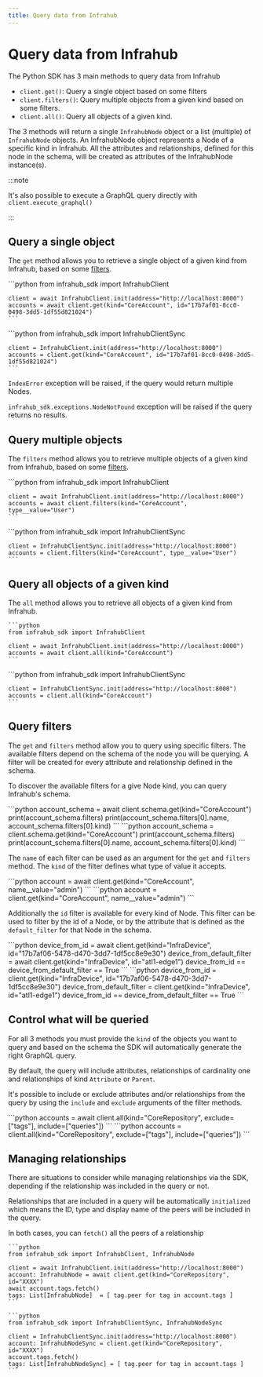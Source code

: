 ```yaml
---
title: Query data from Infrahub
---
```


# Query data from Infrahub

The Python SDK has 3 main methods to query data from Infrahub

- `client.get()`: Query a single object based on some filters
- `client.filters()`: Query multiple objects from a given kind based on some filters.
- `client.all()`: Query all objects of a given kind.

The 3 methods will return a single `InfrahubNode` object or a list (multiple) of `InfrahubNode` objects. An InfrahubNode object represents a Node of a specific kind in Infrahub. All the attributes and relationships, defined for this node in the schema, will be created as attributes of the InfrahubNode instance(s).

:::note

It's also possible to execute a GraphQL query directly with `client.execute_graphql()`

:::

## Query a single object

The `get` method allows you to retrieve a single object of a given kind from Infrahub, based on some [filters](#query-filters).

<Tabs groupId="async-sync">
  <TabItem value="Async" default>
    ```python
    from infrahub_sdk import InfrahubClient

    client = await InfrahubClient.init(address="http://localhost:8000")
    accounts = await client.get(kind="CoreAccount", id="17b7af01-8cc0-0498-3dd5-1df55d821024")
	```
  </TabItem>
  <TabItem value="Sync">
    ```python
    from infrahub_sdk import InfrahubClientSync

    client = InfrahubClient.init(address="http://localhost:8000")
    accounts = client.get(kind="CoreAccount", id="17b7af01-8cc0-0498-3dd5-1df55d821024")
	```
  </TabItem>
</Tabs>

`IndexError` exception will be raised, if the query would return multiple Nodes. 

`infrahub_sdk.exceptions.NodeNotFound` exception will be raised if the query returns no results.

## Query multiple objects

The `filters` method allows you to retrieve multiple objects of a given kind from Infrahub, based on some [filters](#query-filters).

<Tabs groupId="async-sync">
  <TabItem value="Async" default>
    ```python
    from infrahub_sdk import InfrahubClient

    client = await InfrahubClient.init(address="http://localhost:8000")
    accounts = await client.filters(kind="CoreAccount", type__value="User")
	```
  </TabItem>
  <TabItem value="Sync">
    ```python
    from infrahub_sdk import InfrahubClientSync

    client = InfrahubClientSync.init(address="http://localhost:8000")
    accounts = client.filters(kind="CoreAccount", type__value="User")
	```
  </TabItem>
</Tabs>

## Query all objects of a given kind

The `all` method allows you to retrieve all objects of a given kind from Infrahub.

<Tabs groupId="async-sync">
  <TabItem value="Async" default>

    ```python
    from infrahub_sdk import InfrahubClient

    client = await InfrahubClient.init(address="http://localhost:8000")
    accounts = await client.all(kind="CoreAccount")
    ```
  </TabItem>
  <TabItem value="Sync">
    ```python
    from infrahub_sdk import InfrahubClientSync

    client = InfrahubClientSync.init(address="http://localhost:8000")
    accounts = client.all(kind="CoreAccount")
    ```
  </TabItem>
</Tabs>

## Query filters

The `get` and `filters` method allow you to query using specific filters. The available filters depend on the schema of the node you will be
querying. A filter will be created for every attribute and relationship defined in the schema.

To discover the available filters for a give Node kind, you can query Infrahub's schema.

<Tabs groupId="async-sync">
  <TabItem value="Async" default>
  ```python
  account_schema = await client.schema.get(kind="CoreAccount")
  print(account_schema.filters)
  print(account_schema.filters[0].name, account_schema.filters[0].kind)
  ```
  </TabItem>
  <TabItem value="Sync">
  ```python
  account_schema = client.schema.get(kind="CoreAccount")
  print(account_schema.filters)
  print(account_schema.filters[0].name, account_schema.filters[0].kind)
  ```
  </TabItem>
</Tabs>

The `name` of each filter can be used as an argument for the `get` and `filters` method. The `kind` of the filter defines what type of value it accepts. 

<Tabs groupId="async-sync">
  <TabItem value="Async" default>
  ```python
  account = await client.get(kind="CoreAccount", name__value="admin")
  ```
  </TabItem>
  <TabItem value="Sync">
  ```python
  account = client.get(kind="CoreAccount", name__value="admin")
  ```
  </TabItem>
</Tabs>

Additionally the `id` filter is available for every kind of Node. This filter can be used to filter by the id of a Node, or by the attribute that is defined as the `default_filter` for that Node in the schema.

<Tabs groupId="async-sync">
  <TabItem value="Async" default>
  ```python
  device_from_id = await client.get(kind="InfraDevice", id="17b7af06-5478-d470-3dd7-1df5cc8e9e30")
  device_from_default_filter = await client.get(kind="InfraDevice", id="atl1-edge1")
  device_from_id == device_from_default_filter == True
  ```
  </TabItem>
  <TabItem value="Sync">
  ```python
  device_from_id = client.get(kind="InfraDevice", id="17b7af06-5478-d470-3dd7-1df5cc8e9e30")
  device_from_default_filter = client.get(kind="InfraDevice", id="atl1-edge1")
  device_from_id == device_from_default_filter == True
  ```
  </TabItem>
</Tabs>

## Control what will be queried

For all 3 methods you must provide the `kind` of the objects you want to query and based on the schema the SDK will automatically generate the right GraphQL query.

By default, the query will include attributes, relationships of cardinality one and relationships of kind `Attribute` or `Parent`.

It's possible to include or exclude attributes and/or relationships from the query by using the `include` and `exclude` arguments of the filter methods.

<Tabs groupId="async-sync">
  <TabItem value="Async" default>
    ```python
    accounts = await client.all(kind="CoreRepository", exclude=["tags"], include=["queries"])
    ```

  </TabItem>
  <TabItem value="Sync">
    ```python
    accounts = client.all(kind="CoreRepository", exclude=["tags"], include=["queries"])
    ```
  </TabItem>
</Tabs>

## Managing relationships

There are situations to consider while managing relationships via the SDK, depending if the relationship was included in the query or not.

Relationships that are included in a query will be automatically `initialized` which means the ID, type and display name of the peers will be included in the query.

In both cases, you can `fetch()` all the peers of a relationship

<Tabs groupId="async-sync">
  <TabItem value="Async" default>

    ```python
    from infrahub_sdk import InfrahubClient, InfrahubNode

    client = await InfrahubClient.init(address="http://localhost:8000")
    account: InfrahubNode = await client.get(kind="CoreRepository", id="XXXX")
    await account.tags.fetch()
    tags: List[InfrahubNode]  = [ tag.peer for tag in account.tags ]
    ```

  </TabItem>
  <TabItem value="Sync">

    ```python
    from infrahub_sdk import InfrahubClientSync, InfrahubNodeSync

    client = InfrahubClientSync.init(address="http://localhost:8000")
    account: InfrahubNodeSync = client.get(kind="CoreRepository", id="XXXX")
    account.tags.fetch()
    tags: List[InfrahubNodeSync] = [ tag.peer for tag in account.tags ]
    ```

  </TabItem>
</Tabs>

